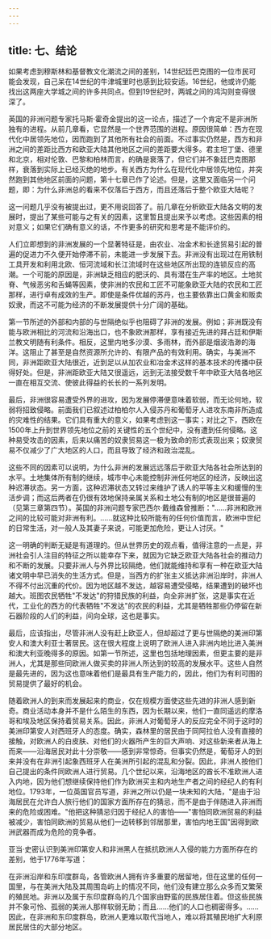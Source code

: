 ```yaml
---
---
---
```

title: 七、结论
---



如果考虑到穆斯林和基督教文化潮流之间的差别，14世纪廷巴克图的一位市民可能会发现，自己呆在14世纪的牛津城里时也感到比较安适。16世纪，他或许仍能找出这两座大学城之间的许多共同点。但到19世纪时，两城之间的鸿沟则变得很深了。

英国的非洲问题专家托马斯·霍奇金提出的这一论点，描述了一个肯定不是非洲所独有的进程。从前几章看，它显然是一个世界范围的进程。原因很简单：西方在现代化中居领先地位，因而跑到了其他所有社会的前面。不过事实仍然是，西方和非洲之间的差距比西方和欧亚大陆其他地区之间的差距要大得多。君主坦丁堡、德里和北京，相对伦敦、巴黎和柏林而言，的确是衰落了，但它们并不象廷巴克图那样，衰落到实际上已经灭绝的地步。有关西方为什么在现代化中居领先地位，并突然跑到其他地区前面的问题，第十七章已作了论述。但是，这里又面临另一个问题，即：为什么非洲总的看来不仅落后于西方，而且还落后于整个欧亚大陆呢？

这一问题几乎没有被提出过，更不用说回答了。前几章在分析欧亚大陆各文明的发展时，提出了某些可能与之有关的因素，这里暂且提出来予以考虑。这些因素的相对意义；如果它们确有意义的话，不作更多的研究和思考是不能评价的。

人们立即想到的非洲发展的一个显著特征是，由农业、冶金术和长途贸易引起的普遍的促进力不久便开始停滞不前，未能进一步发展下去。非洲没有出现过在用铁制工具开发和利用北欧、恒河流域和长江流域时在这些地区所出现的连锁反应的高潮。一个可能的原因是，非洲缺乏相应的肥沃的、具有潜在生产率的地区。土地贫脊、气候恶劣和舌蝇等因素，使非洲的农民和工匠不可能象欧亚大陆的农民和工匠那样，进行卓有成效的生产。即使是条件优越的苏丹，也主要依靠出口黄金和贩卖奴隶，而这不可能为经济的不断发展提供十分广阔的基础。

第一节所述的外部和内部的与世隔绝似乎也阻碍了非洲的发展。例如；非洲既没有能与欧洲相比的河流和沿海出口，也不象欧洲那样，享有接近先进的拜占廷和伊斯兰教文明随有利条件。相反，这里内地多沙漠、多雨林，而外部是烟波浩渺的海洋。这阻止了甚至是自然资源所允许的、有限产品的有效利用。确实，与美洲不同，非洲距欧亚大陆很近，近到足以从加农业和冶金术这样的基本技术的传播中获得好处。但是，非洲距欧亚大陆又很遥远，远到无法接受数千年中欧亚大陆各地区一直在相互交流、使彼此得益的长长的一系列发明。

最后，非洲很容易遭受外界的进攻，因为发展停滞便意味着软弱，而无论何地，软弱将招致侵略。前面我们已叙述过柏柏尔人入侵苏丹和葡萄牙人进攻东南非所造成的灾难性的结果。它们具有重大的意义，如果考虑到这一事实；对比之下，西欧在1500年上升到世界领先地位之前的关键性的五个世纪中，没有遭到任何侵略。这种易受攻击的因素，后来以痛苦的奴隶贸易这一极为致命的形式表现出来；奴隶贸易不仅减少了广大地区的人口，而且导致了经济和政治混乱。

这些不同的因素可以说明，为什么非洲的发展远远落后于欧亚大陆各社会所达到的水平。土地集体所有制的继续，城市中心未能控制非洲任何地区的经济，反映出这种迟滞状态。另一方面，这种迟滞状态又转过来维护了诱人的平等主义和缓慢的生活步调；而这后两者在仍很有效地保持亲属关系和土地公有制的地区是很普遍的（见第三章第四节）。英国的非洲问题专家巴西尔·戴维森曾推断："……非洲和欧洲之间的比较可能对非洲有利。……就这种比较所能有的任何价值而言，欧洲中世纪的日常生活，对一般人及其妻子来说，可能更加危险，更让人讨厌。"

这一明确的判断无疑是有道理的。但从世界历史的观点看，值得注意的一点是，非洲社会引人注目的特征之所以能幸存下来，就因为它缺乏欧亚大陆各社会的推动力和不断的发展。只要非洲人与外界比较隔绝，他们就能维持和享有一种在欧亚大陆诸文明中早已消失的生活方式。但是，当西方的扩张主义抵达非洲沿岸时，非洲人不得不付出沉重的代价。因为地区越不发达，越容易遭受侵略，结果遭到的破坏也越大。班图农民牺牲"不发达"的狩猎民族的利益，向全非洲扩张，这是事实在近代，工业化的西方的代表牺牲"不发达"的农民的利益，尤其是牺牲那些仍停留在新石器阶段的人们的利益，间向全球，这也是事实。

最后，应该指出，尽管非洲人没有赶上欧亚人，但却超过了更与世隔绝的美洲印第安人和澳大利亚士著居民。这在很大程度上说明了欧洲人进入非洲内地比进入美洲和澳大利亚晚得多的原因。如第一节所述，这里也包括地理因素，但更主要的是非洲人，尤其是那些同欧洲人做买卖的非洲人所达到的较高的发展水平。这些人自然是最先进的，因为这也意味着他们是最具有生产能力的，因此，他们为有利可图的贸易提供了最好的机会。

随着欧洲人的到来而发展起来的商业，仅在规模方面使这些先进的非洲人感到新奇。商业活动本身并不是什么陌生的东西，因为长期以来，他们一直同遥远的摩洛哥和埃及地区保持着贸易关系。因此，非洲人对葡萄牙人的反应完全不同于这时的美洲印第安人对西班牙人的态度。确实，森林里的居民由于同阿拉伯人没有直接的接触，对欧洲人的白皮肤、对他们的火器所产生的巨大声响、对这些新来者从海上而来——沿海居民对此十分崇敬——感到非常惊奇。但事实仍然是，葡萄牙人的到来并没有在非洲引起象西班牙人在美洲所引起的混乱和分裂。因此，非洲人按他们自己提出的条件同欧洲人进行贸易。几个世纪以来，沿海地区的酋长不准欧洲人进入内地，因为他们想继续保持他们作为欧洲买主和内地生产者之间的经纪人的有利地位。1793年，一位英国官员写道，非洲之所以仍是一块未知的大陆，"是由于沿海居民在允许白人旅行他们的国家方面所存在的猜忌，而不是由于伴随进入非洲而来的危险或困难。"他把这种猜忌归因于经纪人的害怕——"害怕同欧洲贸易的利益被减少，害怕同欧洲的贸易从他们一边转移到邻居那里，害怕内地王国"因得到欧洲武器而成为危险的竞争者。

亚当·史密认识到美洲印第安人和非洲黑人在抵抗欧洲人入侵的能力方面所存在的差别，他于1776年写道：

在非洲沿岸和东印度群岛，各管欧洲人拥有许多重要的居留地，但在这里的任何一国里，与在美洲大陆及其周围岛屿上的情况不同，他们没有建立那么众多而又繁荣的殖民地。非洲以及属于东印度群岛的几个国家由野蛮的民族居住着。但这些民族并不象可怜、孤弱的美洲人那样软弱无助；而且……他们的人口也稠密得多。……因此，在非洲和东印度群岛，欧洲人更难以取代当地人，难以将其殖民地扩大利原居民居住的大部分地区。